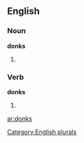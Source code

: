 
==English==

===Noun===
'''donks'''

# {{plural of |[[donk]]}}

===Verb===
'''donks'''

# {{third-person singular of|[[donk]]}}

[[Category:English plurals]]

[[ar:donks]]